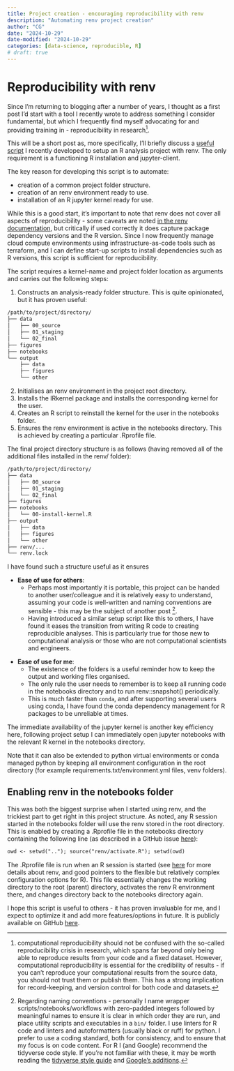 ```yaml
---
title: Project creation - encouraging reproducibility with renv
description: "Automating renv project creation"
author: "CG"
date: "2024-10-29"
date-modified: "2024-10-29"
categories: [data-science, reproducible, R]
# draft: true
---
```


# Reproducibility with renv

Since I'm returning to blogging after a number of years, I thought as a first post I'd start with a tool I recently wrote to address something I consider fundamental, but which I frequently find myself advocating for and providing training in - reproducibility in research[^1].  

[^1]: computational reproducibility should not be confused with the so-called reproducibility crisis in research, which spans far beyond only being able to reproduce results from your code and a fixed dataset.  However, computational reproducibility is essential for the credibility of results - if you can't reproduce your computational results from the source data, you should not trust them or publish them.  This has a strong implication for record-keeping, and version control for both code and datasets.


This will be a short post as, more specifically, I'll briefly discuss a [useful script](https://github.com/CCGill/create-renv-analysis-project/blob/main/setup-r-project) I recently developed to setup an R analysis project with renv.  The only requirement is a functioning R installation and jupyter-client.

The key reason for developing this script is to automate:

- creation of a common project folder structure.
- creation of an renv environment ready to use.
- installation of an R jupyter kernel ready for use.

While this is a good start, it's important to note that renv does not cover all aspects of reproducibility - some caveats are noted [in the renv documentation](https://rstudio.github.io/renv/articles/renv.html), but critically if used correctly it does capture package dependency versions and the R version.  Since I now frequently manage cloud compute environments using infrastructure-as-code tools such as terraform, and I can define start-up scripts to install dependencies such as R versions, this script is sufficient for reproducibility.

The script requires a kernel-name and project folder location as arguments and carries out the following steps:

1. Constructs an analysis-ready folder structure.  This is quite opinionated, but it has proven useful:
```default
/path/to/project/directory/
├── data
│   ├── 00_source
│   ├── 01_staging
│   └── 02_final
├── figures
├── notebooks
└── output
    ├── data
    ├── figures
    └── other
```

2. Initialises an renv environment in the project root directory.
3. Installs the IRkernel package and installs the corresponding kernel for the user.
4. Creates an R script to reinstall the kernel for the user in the notebooks folder.
5. Ensures the renv environment is active in the notebooks directory.  This is achieved by creating a particular .Rprofile file.

The final project directory structure is as follows (having removed all of the additional files installed in the renv/ folder):
```default
/path/to/project/directory/
├── data
│   ├── 00_source
│   ├── 01_staging
│   └── 02_final
├── figures
├── notebooks
│   └── 00-install-kernel.R
├── output
│   ├── data
│   ├── figures
│   └── other
├── renv/...
└── renv.lock
```

I have found such a structure useful as it ensures 

- **Ease of use for others**: 
    - Perhaps most importantly it is portable, this project can be handed to another user/colleague and it is relatively easy to understand, assuming your code is well-written and naming conventions are sensible - this may be the subject of another post [^3].
    - Having introduced a similar setup script like this to others, I have found it eases the transition from writing R code to creating reproducible analyses.  This is particularly true for those new to computational analysis or those who are not computational scientists and engineers.
    
[^3]: Regarding naming conventions - personally I name wrapper scripts/notebooks/workflows with zero-padded integers followed by meaningful names to ensure it is clear in which order they are run, and place utility scripts and executables in a `bin/` folder.  I use linters for R code and linters and autoformatters (usually black or ruff) for python.  I prefer to use a coding standard, both for consistency, and to ensure that my focus is on code content.  For R I (and Google) recommend the tidyverse code style.  If you're not familiar with these, it may be worth reading the [tidyverse style guide](https://style.tidyverse.org/) and [Google's additions](https://google.github.io/styleguide/Rguide.html).

- **Ease of use for me**:
    - The existence of the folders is a useful reminder how to keep the output and working files organised.
    - The only rule the user needs to remember is to keep all running code in the notebooks directory and to run renv::snapshot() periodically.
    - This is much faster than `conda`, and after supporting several users using conda, I have found the conda dependency management for R packages to be unreliable at times.

The immediate availability of the jupyter kernel is another key efficiency here, following project setup I can immediately open jupyter notebooks with the relevant R kernel in the notebooks directory.

Note that it can also be extended to python virtual environments or conda managed python by keeping all environment configuration in the root directory (for example requirements.txt/environment.yml files, venv folders).

## Enabling renv in the notebooks folder

This was both the biggest surprise when I started using renv, and the trickiest part to get right in this project structure.  As noted, any R session started in the notebooks folder will use the renv stored in the root directory.  This is enabled by creating a .Rprofile file in the notebooks directory containing the following line (as described in a GitHub issue [here](https://github.com/rstudio/renv/issues/946)):
```default
owd <- setwd(".."); source("renv/activate.R"); setwd(owd)
```
The .Rprofile file is run when an R session is started (see [here](https://rstudio.github.io/renv/) for more details about renv, and good pointers to the flexible but relatively complex configuration options for R).  This file essentially changes the working directory to the root (parent) directory, activates the renv R environment there, and changes directory back to the notebooks directory again.



I hope this script is useful to others - it has proven invaluable for me, and I expect to optimize it and add more features/options in future.  It is publicly available on GitHub [here](https://github.com/CCGill/create-renv-analysis-project).
